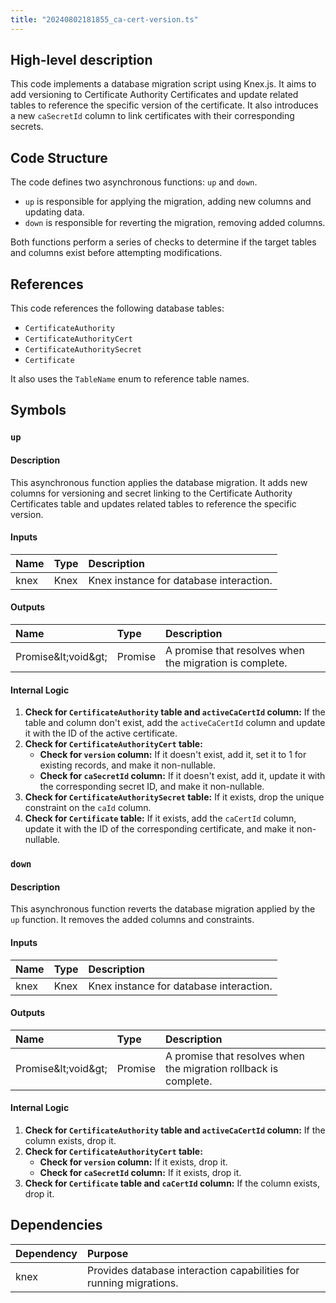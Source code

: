```yaml
---
title: "20240802181855_ca-cert-version.ts"
---
```


## High-level description
This code implements a database migration script using Knex.js. It aims to add versioning to Certificate Authority Certificates and update related tables to reference the specific version of the certificate. It also introduces a new `caSecretId` column to link certificates with their corresponding secrets.

## Code Structure
The code defines two asynchronous functions: `up` and `down`. 
- `up` is responsible for applying the migration, adding new columns and updating data. 
- `down` is responsible for reverting the migration, removing added columns.

Both functions perform a series of checks to determine if the target tables and columns exist before attempting modifications.

## References
This code references the following database tables:
- `CertificateAuthority`
- `CertificateAuthorityCert`
- `CertificateAuthoritySecret`
- `Certificate`

It also uses the `TableName` enum to reference table names.

## Symbols

### `up`
#### Description
This asynchronous function applies the database migration. It adds new columns for versioning and secret linking to the Certificate Authority Certificates table and updates related tables to reference the specific version.

#### Inputs
| Name | Type | Description |
|:-----|:-----|:------------|
| knex | Knex | Knex instance for database interaction. |

#### Outputs
| Name | Type | Description |
|:-----|:-----|:------------|
| Promise\&lt;void\&gt; | Promise | A promise that resolves when the migration is complete. |

#### Internal Logic
1. **Check for `CertificateAuthority` table and `activeCaCertId` column:** If the table and column don't exist, add the `activeCaCertId` column and update it with the ID of the active certificate.
2. **Check for `CertificateAuthorityCert` table:**
    - **Check for `version` column:** If it doesn't exist, add it, set it to 1 for existing records, and make it non-nullable.
    - **Check for `caSecretId` column:** If it doesn't exist, add it, update it with the corresponding secret ID, and make it non-nullable.
3. **Check for `CertificateAuthoritySecret` table:** If it exists, drop the unique constraint on the `caId` column.
4. **Check for `Certificate` table:** If it exists, add the `caCertId` column, update it with the ID of the corresponding certificate, and make it non-nullable.

### `down`
#### Description
This asynchronous function reverts the database migration applied by the `up` function. It removes the added columns and constraints.

#### Inputs
| Name | Type | Description |
|:-----|:-----|:------------|
| knex | Knex | Knex instance for database interaction. |

#### Outputs
| Name | Type | Description |
|:-----|:-----|:------------|
| Promise\&lt;void\&gt; | Promise | A promise that resolves when the migration rollback is complete. |

#### Internal Logic
1. **Check for `CertificateAuthority` table and `activeCaCertId` column:** If the column exists, drop it.
2. **Check for `CertificateAuthorityCert` table:**
    - **Check for `version` column:** If it exists, drop it.
    - **Check for `caSecretId` column:** If it exists, drop it.
3. **Check for `Certificate` table and `caCertId` column:** If the column exists, drop it.

## Dependencies
| Dependency | Purpose |
|:-----------|:--------|
| knex | Provides database interaction capabilities for running migrations. |
